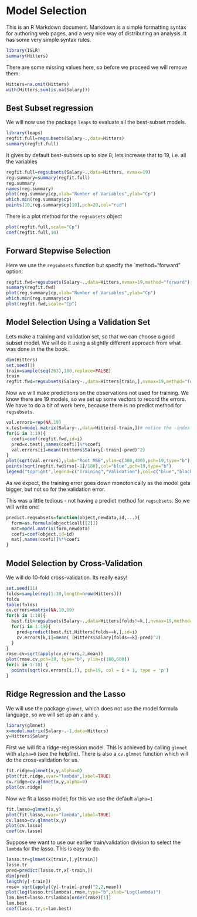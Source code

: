 Model Selection
================

This is an R Markdown document. Markdown is a simple formatting syntax for authoring web pages,
and a very nice way of distributing an analysis. It has some very simple syntax rules.


```{r}
library(ISLR)
summary(Hitters)
```
There are some missing values here, so before we proceed we will remove them:

```{r}
Hitters=na.omit(Hitters)
with(Hitters,sum(is.na(Salary)))
```



Best Subset regression
------------------------
We will now use the package `leaps` to evaluate all the best-subset models.
```{r}
library(leaps)
regfit.full=regsubsets(Salary~.,data=Hitters)
summary(regfit.full)
```
It gives by default best-subsets up to size 8; lets increase that to 19, i.e. all the variables
```{r}
regfit.full=regsubsets(Salary~.,data=Hitters, nvmax=19)
reg.summary=summary(regfit.full)
reg.summary
names(reg.summary)
plot(reg.summary$cp,xlab="Number of Variables",ylab="Cp")
which.min(reg.summary$cp)
points(10,reg.summary$cp[10],pch=20,col="red")
```
There is a plot method for the `regsubsets`  object
```{r}
plot(regfit.full,scale="Cp")
coef(regfit.full,10)
```



Forward Stepwise Selection
--------------------------
Here we use the `regsubsets` function but specify the `method="forward" option:
```{r}
regfit.fwd=regsubsets(Salary~.,data=Hitters,nvmax=19,method="forward")
summary(regfit.fwd)
plot(reg.summary$cp,xlab="Number of Variables",ylab="Cp")
which.min(reg.summary$cp)
plot(regfit.fwd,scale="Cp")
```




Model Selection Using a Validation Set
---------------------------------------
Lets make a training and validation set, so that we can choose a good subset model.
We will do it using a slightly different approach from what was done in the the book.
```{r}
dim(Hitters)
set.seed(1)
train=sample(seq(263),180,replace=FALSE)
train
regfit.fwd=regsubsets(Salary~.,data=Hitters[train,],nvmax=19,method="forward")
```
Now we will make predictions on the observations not used for training. We know there are 19 models, so we set up some vectors to record the errors. We have to do a bit of work here, because there is no predict method for `regsubsets`.
```{r}
val.errors=rep(NA,19)
x.test=model.matrix(Salary~.,data=Hitters[-train,])# notice the -index!
for(i in 1:19){
  coefi=coef(regfit.fwd,id=i)
  pred=x.test[,names(coefi)]%*%coefi
  val.errors[i]=mean((Hitters$Salary[-train]-pred)^2)
}
plot(sqrt(val.errors),ylab="Root MSE",ylim=c(300,400),pch=19,type="b")
points(sqrt(regfit.fwd$rss[-1]/180),col="blue",pch=19,type="b")
legend("topright",legend=c("Training","Validation"),col=c("blue","black"),pch=19)
```
As we expect, the training error goes down monotonically as the model gets bigger, but not so 
for the validation error.

This was a little tedious - not having a predict method for `regsubsets`. So we will write one!
```{r}
predict.regsubsets=function(object,newdata,id,...){
  form=as.formula(object$call[[2]])
  mat=model.matrix(form,newdata)
  coefi=coef(object,id=id)
  mat[,names(coefi)]%*%coefi
}
```




Model Selection by Cross-Validation
-----------------------------------
We will do 10-fold cross-validation. Its really easy!
```{r}
set.seed(11)
folds=sample(rep(1:10,length=nrow(Hitters)))
folds
table(folds)
cv.errors=matrix(NA,10,19)
for(k in 1:10){
  best.fit=regsubsets(Salary~.,data=Hitters[folds!=k,],nvmax=19,method="forward")
  for(i in 1:19){
    pred=predict(best.fit,Hitters[folds==k,],id=i)
    cv.errors[k,i]=mean( (Hitters$Salary[folds==k]-pred)^2)
  }
}
rmse.cv=sqrt(apply(cv.errors,2,mean))
plot(rmse.cv,pch=19, type="b", ylim=c(100,600))
for(i in 1:10) {
  points(sqrt(cv.errors[i,]), pch=19, col = i + 1, type = 'p')
}

```



Ridge Regression and the Lasso
-------------------------------
We will use the package `glmnet`, which does not use the model formula language, so we will set up an `x` and `y`.
```{r}
library(glmnet)
x=model.matrix(Salary~.-1,data=Hitters) 
y=Hitters$Salary
```
First we will fit a ridge-regression model. This is achieved by calling `glmnet` with `alpha=0` (see the helpfile). There is also a `cv.glmnet` function which will do the cross-validation for us. 
```{r}
fit.ridge=glmnet(x,y,alpha=0)
plot(fit.ridge,xvar="lambda",label=TRUE)
cv.ridge=cv.glmnet(x,y,alpha=0)
plot(cv.ridge)
```
Now we fit a lasso model; for this we use the default `alpha=1`
```{r}
fit.lasso=glmnet(x,y)
plot(fit.lasso,xvar="lambda",label=TRUE)
cv.lasso=cv.glmnet(x,y)
plot(cv.lasso)
coef(cv.lasso)
```

 Suppose we want to use our earlier train/validation division to select the `lambda` for the lasso.
 This is easy to do.
```{r}
lasso.tr=glmnet(x[train,],y[train])
lasso.tr
pred=predict(lasso.tr,x[-train,])
dim(pred)
length(y[-train])
rmse= sqrt(apply((y[-train]-pred)^2,2,mean))
plot(log(lasso.tr$lambda),rmse,type="b",xlab="Log(lambda)")
lam.best=lasso.tr$lambda[order(rmse)[1]]
lam.best
coef(lasso.tr,s=lam.best)
```
